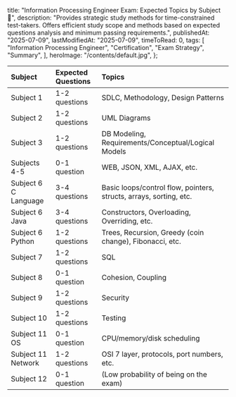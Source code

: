   title: "Information Processing Engineer Exam: Expected Topics by Subject 📝",
  description:
    "Provides strategic study methods for time-constrained test-takers. Offers efficient study scope and methods based on expected questions analysis and minimum passing requirements.",
  publishedAt: "2025-07-09",
  lastModifiedAt: "2025-07-09",
  timeToRead: 0,
  tags: [
    "Information Processing Engineer",
    "Certification",
    "Exam Strategy",
    "Summary",
  ],
  heroImage: "/contents/default.jpg",
};

| Subject              | Expected Questions | Topics                                                             |
| :------------------- | :----------------- | :----------------------------------------------------------------- |
| Subject 1            | 1-2 questions      | SDLC, Methodology, Design Patterns                                 |
| Subject 2            | 1-2 questions      | UML Diagrams                                                       |
| Subject 3            | 1-2 questions      | DB Modeling, Requirements/Conceptual/Logical Models                |
| Subjects 4-5         | 0-1 question       | WEB, JSON, XML, AJAX, etc.                                         |
| Subject 6 C Language | 3-4 questions      | Basic loops/control flow, pointers, structs, arrays, sorting, etc. |
| Subject 6 Java       | 3-4 questions      | Constructors, Overloading, Overriding, etc.                        |
| Subject 6 Python     | 1-2 questions      | Trees, Recursion, Greedy (coin change), Fibonacci, etc.            |
| Subject 7            | 1-2 questions      | SQL                                                                |
| Subject 8            | 0-1 question       | Cohesion, Coupling                                                 |
| Subject 9            | 1-2 questions      | Security                                                           |
| Subject 10           | 1-2 questions      | Testing                                                            |
| Subject 11 OS        | 0-1 question       | CPU/memory/disk scheduling                                         |
| Subject 11 Network   | 1-2 questions      | OSI 7 layer, protocols, port numbers, etc.                         |
| Subject 12           | 0-1 question       | (Low probability of being on the exam)                             |
